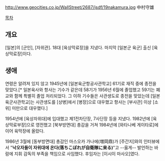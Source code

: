 http://www.geocities.co.jp/WallStreet/2687/jsdf/19nakamura.jpg
中村守雄

[[목차]]
== 개요 ==
[일본]의 [군인], [자위관]. 18대 [육상막료장]을 지냈다. 마지막 [일본군 육군] 출신 [육상막료장]이다.
== 생애 ==
연령은 알려져 있지 않고 1945년에 [일본육군항공사관학교] 61기로 재직 중에 종전을 맞았다.[* 일본육사와 항사는 기수가 같은데 58기가 1956년 6월에 졸업했고 59기는 폐교와 함께 특별히 졸업 처리되었다. 그 이하 기수들은 사관생도로 종전을 맞았는데 [일본육군사관학교]는 사관생도를 [상병]에서 [병장]으로 대우했고 항사는 [부사관] 이상 [소위] 미만으로 대우했다.]

1954년에 [육상자위대]에 입대했고 제1전차단장, 7사단장 등을 지냈다. 1982년에 [육상막료부장]으로 영전했고 [북부방면대] 총감을 거쳐 1984년에 [와타나베 게이타로]에 이어 육막장에 올랐다.

1986년 3월에 [동부방면대] 총감인 마스오카 가나에(増岡鼎)가 [주간지]와의 인터뷰에서 "'''낙오자들이 자위대에 온다(落ちこぼれが自衛隊に来る)'''"고 --옳게-- 발언하는 바람에 지휘 감독의 부족을 책임으로 사임했다. 후임자는 [이시이 마사오]였다.

